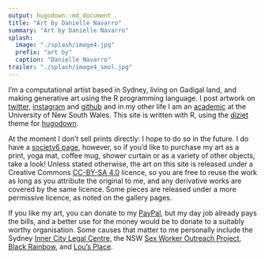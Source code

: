 ```yaml
---
output: hugodown::md_document
title: "Art by Danielle Navarro"
summary: "Art by Danielle Navarro"
splash:
  image: "./splash/image4.jpg"
  prefix: "art by"
  caption: "Danielle Navarro"
trailer: "./splash/image4_smol.jpg"
---
```


I'm a computational artist based in Sydney, living on Gadigal land, and making generative art using the R programming language. I post artwork on [twitter](https://twitter.com/djnavarro), [instagram](https://www.instagram.com/daniellenavarro77/) and  [github](https://github.com/djnavarro) and in my other life I am an [academic](https://djnavarro.net/) at the University of New South Wales. This site is written with R, using the [diziet](https://github.com/djnavarro/hugo-diziet) theme for [hugodown](https://github.com/r-lib/hugodown). 

At the moment I don't sell prints directly: I hope to do so in the future. I do have a [society6 page](https://society6.com/djnavarro), however, so if you'd like to purchase my art as a print, yoga mat, coffee mug, shower curtain or as a variety of other objects, take a look! Unless stated otherwise, the art on this site is released under a Creative Commons [CC-BY-SA 4.0](https://creativecommons.org/licenses/by-sa/4.0/) licence, so you are free to reuse the work as long as you attribute the original to me, and any derivative works are covered by the same licence. Some pieces are released under a more permissive licence, as noted on the gallery pages.

If you like my art, you can donate to my [PayPal](https://www.paypal.me/daniellenavarro77), but my day job already pays the bills, and a better use for the money would be to donate to a suitably worthy organisation. Some causes that matter to me personally include the Sydney [Inner City Legal Centre](https://www.iclc.org.au/), the NSW [Sex Worker Outreach Project](https://swop.org.au/), [Black Rainbow](http://www.blackrainbow.org.au/), and [Lou's Place](https://www.lousplace.com.au/). 
